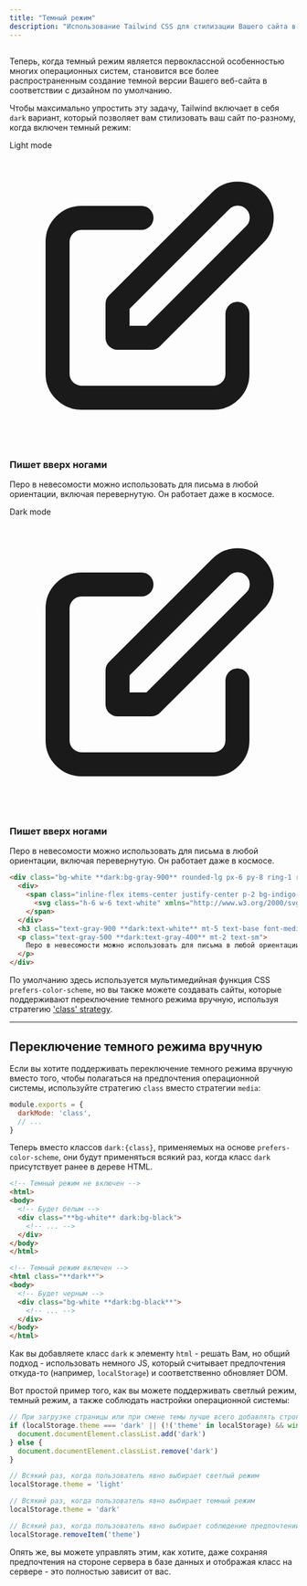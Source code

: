 ```yaml
---
title: "Темный режим"
description: "Использование Tailwind CSS для стилизации Вашего сайта в темном режиме."
---
```



## <Heading hidden>Основы использования</Heading>

Теперь, когда темный режим является первоклассной особенностью многих операционных систем, становится все более распространенным создание темной версии Вашего веб-сайта в соответствии с дизайном по умолчанию.

Чтобы максимально упростить эту задачу, Tailwind включает в себя `dark` вариант, который позволяет вам стилизовать ваш сайт по-разному, когда включен темный режим:

<Example p="none">
  <div class="grid grid-cols-1 sm:grid-cols-2">
    <div class="p-8 pt-7">
      <p class="mb-2 text-sm font-medium text-gray-500">Light mode</p>
      <div class="bg-white rounded-lg px-6 py-8 ring-1 ring-gray-900/5 shadow-xl">
        <div>
          <span class="inline-flex items-center justify-center p-2 bg-indigo-500 rounded-md shadow-lg">
            <svg class="h-6 w-6 text-white" xmlns="http://www.w3.org/2000/svg" fill="none" viewBox="0 0 24 24" stroke="currentColor" aria-hidden="true">
              <path stroke-linecap="round" stroke-linejoin="round" stroke-width="2" d="M11 5H6a2 2 0 00-2 2v11a2 2 0 002 2h11a2 2 0 002-2v-5m-1.414-9.414a2 2 0 112.828 2.828L11.828 15H9v-2.828l8.586-8.586z" />
            </svg>
          </span>
        </div>
        <h3 class="mt-5 text-base font-medium text-gray-900 tracking-tight">Пишет вверх ногами</h3>
        <p class="mt-2 text-sm text-gray-500">
          Перо в невесомости можно использовать для письма в любой ориентации, включая перевернутую. Он работает даже в космосе.
        </p>
      </div>
    </div>
    <div class="bg-gray-900 p-8 pt-7">
      <p class="mb-2 text-sm font-medium text-gray-400">Dark mode</p>
      <div class="bg-gray-800 rounded-lg px-6 py-8 ring-1 ring-gray-900/5 shadow-xl">
        <div>
          <span class="inline-flex items-center justify-center p-2 bg-indigo-500 rounded-md shadow-lg">
            <svg class="h-6 w-6 text-white" xmlns="http://www.w3.org/2000/svg" fill="none" viewBox="0 0 24 24" stroke="currentColor" aria-hidden="true">
              <path stroke-linecap="round" stroke-linejoin="round" stroke-width="2" d="M11 5H6a2 2 0 00-2 2v11a2 2 0 002 2h11a2 2 0 002-2v-5m-1.414-9.414a2 2 0 112.828 2.828L11.828 15H9v-2.828l8.586-8.586z" />
            </svg>
          </span>
        </div>
        <h3 class="mt-5 text-base font-medium text-white tracking-tight">Пишет вверх ногами</h3>
        <p class="mt-2 text-sm text-gray-400">
          Перо в невесомости можно использовать для письма в любой ориентации, включая перевернутую. Он работает даже в космосе.
        </p>
      </div>
    </div>
  </div>
</Example>

```html
<div class="bg-white **dark:bg-gray-900** rounded-lg px-6 py-8 ring-1 ring-gray-900/5 shadow-xl">
  <div>
    <span class="inline-flex items-center justify-center p-2 bg-indigo-500 rounded-md shadow-lg">
      <svg class="h-6 w-6 text-white" xmlns="http://www.w3.org/2000/svg" fill="none" viewBox="0 0 24 24" stroke="currentColor" aria-hidden="true"><!-- ... --></svg>
    </span>
  </div>
  <h3 class="text-gray-900 **dark:text-white** mt-5 text-base font-medium tracking-tight">Пишет вверх ногами</h3>
  <p class="text-gray-500 **dark:text-gray-400** mt-2 text-sm">
    Перо в невесомости можно использовать для письма в любой ориентации, включая перевернутую. Он работает даже в космосе.
  </p>
</div>
```

По умолчанию здесь используется мультимедийная функция CSS `prefers-color-scheme`, но вы также можете создавать сайты, которые поддерживают переключение темного режима вручную, используя стратегию ['class' strategy](#toggling-dark-mode-manually).

---

## Переключение темного режима вручную

Если вы хотите поддерживать переключение темного режима вручную вместо того, чтобы полагаться на предпочтения операционной системы, используйте стратегию `class` вместо стратегии `media`:

```js tailwind.config.js
module.exports = {
  darkMode: 'class',
  // ...
}
```

Теперь вместо классов `dark:{class}`, применяемых на основе `prefers-color-scheme`, они будут применяться всякий раз, когда класс `dark` присутствует ранее в дереве HTML.

```html
<!-- Темный режим не включен -->
<html>
<body>
  <!-- Будет белым -->
  <div class="**bg-white** dark:bg-black">
    <!-- ... -->
  </div>
</body>
</html>

<!-- Темный режим включен -->
<html class="**dark**">
<body>
  <!-- Будет черным -->
  <div class="bg-white **dark:bg-black**">
    <!-- ... -->
  </div>
</body>
</html>
```

Как вы добавляете класс `dark` к элементу `html` - решать Вам, но общий подход - использовать немного JS, который считывает предпочтения откуда-то (например, `localStorage`) и соответственно обновляет DOM.

Вот простой пример того, как вы можете поддерживать светлый режим, темный режим, а также соблюдать настройки операционной системы:

```js
// При загрузке страницы или при смене темы лучше всего добавлять строку в `head`, чтобы избежать FOUC
if (localStorage.theme === 'dark' || (!('theme' in localStorage) && window.matchMedia('(prefers-color-scheme: dark)').matches)) {
  document.documentElement.classList.add('dark')
} else {
  document.documentElement.classList.remove('dark')
}

// Всякий раз, когда пользователь явно выбирает светлый режим
localStorage.theme = 'light'

// Всякий раз, когда пользователь явно выбирает темный режим
localStorage.theme = 'dark'

// Всякий раз, когда пользователь явно выбирает соблюдение предпочтений ОС
localStorage.removeItem('theme')
```

Опять же, вы можете управлять этим, как хотите, даже сохраняя предпочтения на стороне сервера в базе данных и отображая класс на сервере - это полностью зависит от вас.
